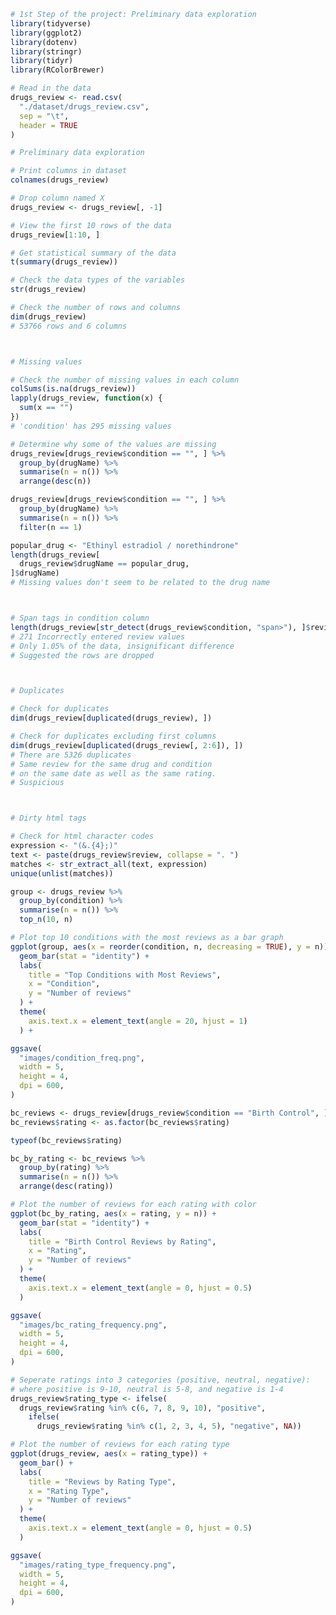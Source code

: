 ```r
# 1st Step of the project: Preliminary data exploration
library(tidyverse)
library(ggplot2)
library(dotenv)
library(stringr)
library(tidyr)
library(RColorBrewer)

```

```r
# Read in the data
drugs_review <- read.csv(
  "./dataset/drugs_review.csv",
  sep = "\t",
  header = TRUE
)
```

```r
# Preliminary data exploration

# Print columns in dataset
colnames(drugs_review)

# Drop column named X
drugs_review <- drugs_review[, -1]

# View the first 10 rows of the data
drugs_review[1:10, ]

# Get statistical summary of the data
t(summary(drugs_review))

# Check the data types of the variables
str(drugs_review)

# Check the number of rows and columns
dim(drugs_review)
# 53766 rows and 6 columns



# Missing values

# Check the number of missing values in each column
colSums(is.na(drugs_review))
lapply(drugs_review, function(x) {
  sum(x == "")
})
# 'condition' has 295 missing values

# Determine why some of the values are missing
drugs_review[drugs_review$condition == "", ] %>%
  group_by(drugName) %>%
  summarise(n = n()) %>%
  arrange(desc(n))

drugs_review[drugs_review$condition == "", ] %>%
  group_by(drugName) %>%
  summarise(n = n()) %>%
  filter(n == 1)

popular_drug <- "Ethinyl estradiol / norethindrone"
length(drugs_review[
  drugs_review$drugName == popular_drug,
]$drugName)
# Missing values don't seem to be related to the drug name



# Span tags in condition column
length(drugs_review[str_detect(drugs_review$condition, "span>"), ]$review)
# 271 Incorrectly entered review values
# Only 1.05% of the data, insignificant difference
# Suggested the rows are dropped



# Duplicates

# Check for duplicates
dim(drugs_review[duplicated(drugs_review), ])

# Check for duplicates excluding first columns 
dim(drugs_review[duplicated(drugs_review[, 2:6]), ])
# There are 5326 duplicates
# Same review for the same drug and condition
# on the same date as well as the same rating.
# Suspicious



# Dirty html tags

# Check for html character codes
expression <- "(&.{4};)"
text <- paste(drugs_review$review, collapse = ". ")
matches <- str_extract_all(text, expression)
unique(unlist(matches))
```

```r
group <- drugs_review %>%
  group_by(condition) %>%
  summarise(n = n()) %>%
  top_n(10, n)

# Plot top 10 conditions with the most reviews as a bar graph
ggplot(group, aes(x = reorder(condition, n, decreasing = TRUE), y = n)) +
  geom_bar(stat = "identity") +
  labs(
    title = "Top Conditions with Most Reviews",
    x = "Condition",
    y = "Number of reviews"
  ) +
  theme(
    axis.text.x = element_text(angle = 20, hjust = 1)
  ) +

ggsave(
  "images/condition_freq.png",
  width = 5,
  height = 4,
  dpi = 600,
)

```

```r
bc_reviews <- drugs_review[drugs_review$condition == "Birth Control", ]
bc_reviews$rating <- as.factor(bc_reviews$rating)

typeof(bc_reviews$rating)

bc_by_rating <- bc_reviews %>%
  group_by(rating) %>%
  summarise(n = n()) %>%
  arrange(desc(rating))

```

```r
# Plot the number of reviews for each rating with color
ggplot(bc_by_rating, aes(x = rating, y = n)) +
  geom_bar(stat = "identity") +
  labs(
    title = "Birth Control Reviews by Rating",
    x = "Rating",
    y = "Number of reviews"
  ) +
  theme(
    axis.text.x = element_text(angle = 0, hjust = 0.5)
  )

ggsave(
  "images/bc_rating_frequency.png",
  width = 5,
  height = 4,
  dpi = 600,
)
```

```r
# Seperate ratings into 3 categories (positive, neutral, negative):
# where positive is 9-10, neutral is 5-8, and negative is 1-4
drugs_review$rating_type <- ifelse(
  drugs_review$rating %in% c(6, 7, 8, 9, 10), "positive",
    ifelse(
      drugs_review$rating %in% c(1, 2, 3, 4, 5), "negative", NA))
```

```r
# Plot the number of reviews for each rating type
ggplot(drugs_review, aes(x = rating_type)) +
  geom_bar() +
  labs(
    title = "Reviews by Rating Type",
    x = "Rating Type",
    y = "Number of reviews"
  ) +
  theme(
    axis.text.x = element_text(angle = 0, hjust = 0.5)
  )

ggsave(
  "images/rating_type_frequency.png",
  width = 5,
  height = 4,
  dpi = 600,
)
```

```r
```